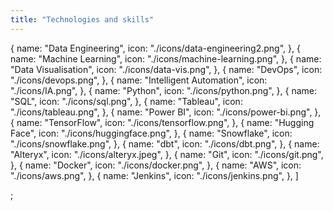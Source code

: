 ```yaml
---
title: "Technologies and skills"
---
```


  {
    name: "Data Engineering",
    icon: "./icons/data-engineering2.png",
  },
  {
    name: "Machine Learning",
    icon: "./icons/machine-learning.png",
  },
  {
    name: "Data Visualisation",
    icon: "./icons/data-vis.png",
  },
  {
    name: "DevOps",
    icon: "./icons/devops.png",
  },
  {
    name: "Intelligent Automation",
    icon: "./icons/IA.png",
  },
  {
    name: "Python",
    icon: "./icons/python.png",
  },
  {
    name: "SQL",
    icon: "./icons/sql.png",
  },
  {
    name: "Tableau",
    icon: "./icons/tableau.png",
  },
  {
    name: "Power BI",
    icon: "./icons/power-bi.png",
  },
  {
    name: "TensorFlow",
    icon: "./icons/tensorflow.png",
  },
  {
    name: "Hugging Face",
    icon: "./icons/huggingface.png",
  },
  {
    name: "Snowflake",
    icon: "./icons/snowflake.png",
  },
  {
    name: "dbt",
    icon: "./icons/dbt.png",
  },
  {
    name: "Alteryx",
    icon: "./icons/alteryx.jpeg",
  },
  {
    name: "Git",
    icon: "./icons/git.png",
  },
  {
    name: "Docker",
    icon: "./icons/docker.png",
  },
  {
    name: "AWS",
    icon: "./icons/aws.png",
  },
  {
    name: "Jenkins",
    icon: "./icons/jenkins.png",
  },
]

;

